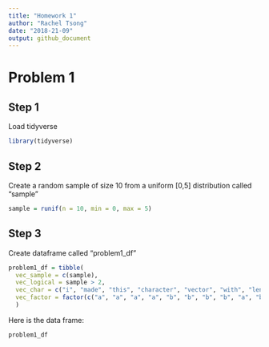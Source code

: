 ```yaml
---
title: "Homework 1"
author: "Rachel Tsong"
date: "2018-21-09"
output: github_document
---
```


# Problem 1

## Step 1
Load tidyverse 
``` r
library(tidyverse)
```

## Step 2
Create a random sample of size 10 from a uniform [0,5] distribution called "sample" 
``` r
sample = runif(n = 10, min = 0, max = 5)
```

## Step 3
Create dataframe called "problem1_df"
``` r
problem1_df = tibble(
  vec_sample = c(sample),
  vec_logical = sample > 2,
  vec_char = c("i", "made", "this", "character", "vector", "with", "length", "of", "ten", "yay"),
  vec_factor = factor(c("a", "a", "a", "a", "b", "b", "b", "b", "a", "b"))
  )

```
Here is the data frame:
``` r
problem1_df
```